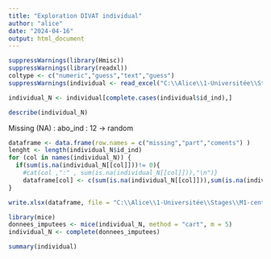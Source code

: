 ---
title: "Exploration DIVAT individual"
author: "alice"
date: "2024-04-16"
output: html_document
---

```{r}
suppressWarnings(library(Hmisc))
suppressWarnings(library(readxl))
coltype <- c("numeric","guess","text","guess")
suppressWarnings(individual <- read_excel("C:\\Alice\\1-Universitée\\Stages\\M1-centrale\\DATAS\\ALICE_DATAS\\ALL_VARIABLES_KiTGENIE2024.xlsx", sheet = "individual",na = "NA",col_types = coltype))
```

```{r}
individual_N <- individual[complete.cases(individual$id_ind),]
```


```{r}
describe(individual_N)
```
Missing (NA) : abo_ind : 12 -> random 

```{r}
dataframe <- data.frame(row.names = c("missing","part","coments") )
lenght <- length(individual_N$id_ind)
for (col in names(individual_N)) {
  if(sum(is.na(individual_N[[col]]))!= 0){
    #cat(col ,":" , sum(is.na(individual_N[[col]])),"\n")}
    dataframe[col] <- c(sum(is.na(individual_N[[col]])),sum(is.na(individual_N[[col]]))/lenght,"random")}
}
```

```{r}
write.xlsx(dataframe, file = "C:\\Alice\\1-Universitée\\Stages\\M1-centrale\\DATAS\\Describe\\explore\\explore_NA.xlsx",sheetName = "individual", append = TRUE)
```

```{r message=FALSE, warning=FALSE}
library(mice)
donnees_imputees <- mice(individual_N, method = "cart", m = 5)  
individual_N <- complete(donnees_imputees)
```

```{r}
summary(individual)
```

